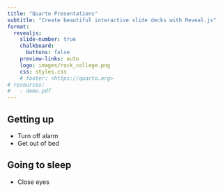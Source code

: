 ```yaml
---
title: "Quarto Presentations"
subtitle: "Create beautiful interactive slide decks with Reveal.js"
format:
  revealjs: 
    slide-number: true
    chalkboard: 
      buttons: false
    preview-links: auto
    logo: images/rock_college.png
    css: styles.css
    # footer: <https://quarto.org>
# resources:
#   - demo.pdf
---
```


## Getting up

- Turn off alarm
- Get out of bed

## Going to sleep

- Close eyes
